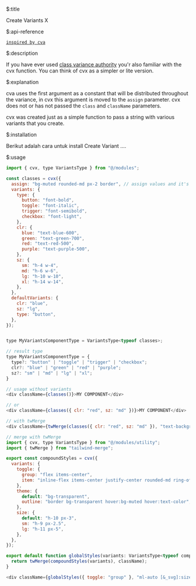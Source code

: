 $:title

Create Variants X


$:api-reference

[`inspired by cva`](https://cva.style/docs)


$:description

If you have ever used [class variance authority](https://cva.style/docs) you'r also familiar with the cvx function. You can think of cvx as a simpler or lite version.


$:explanation

cva uses the first argument as a constant that will be distributed throughout the variance, in cvx this argument is moved to the `assign` parameter. cvx does not or has not passed the `class` and `className` parameters.

cvx was created just as a simple function to pass a string with various variants that you create.


$:installation

Berikut adalah cara untuk install Create Variant ....


$:usage

```js showLineNumbers{number}
import { cvx, type VariantsType } from "@/modules";

const classes = cvx({
  assign: "bg-muted rounded-md px-2 border", // assign values and it's optional
  variants: {
    type: {
      button: "font-bold",
      toggle: "font-italic",
      trigger: "font-semibold",
      checkbox: "font-light",
    },
    clr: {
      blue: "text-blue-600",
      green: "text-green-700",
      red: "text-red-500",
      purple: "text-purple-500",
    },
    sz: {
      sm: "h-4 w-4",
      md: "h-6 w-6",
      lg: "h-10 w-10",
      xl: "h-14 w-14",
    },
  },
  defaultVariants: {
    clr: "blue",
    sz: "lg",
    type: "button",
  },
});


type MyVariantsComponentType = VariantsType<typeof classes>;

// result type
type MyVariantsComponentType = {
  type?: "button" | "toggle" | "trigger" | "checkbox";
  clr?: "blue" | "green" | "red" | "purple";
  sz?: "sm" | "md" | "lg" | "xl";
}

// usage without variants
<div className={classes()}>MY COMPONENT</div>

// or
<div className={classes({ clr: "red", sz: "md" })}>MY COMPONENT</div>

// with twMerge
<div className={twMerge(classes({ clr: "red", sz: "md" }), "text-background font-extrabold border-0")}>MY COMPONENT</div>

// merge with twMerge
import { cvx, type VariantsType } from "@/modules/utility";
import { twMerge } from "tailwind-merge";

export const compoundStyles = cvx({
  variants: {
    toggle: {
      group: "flex items-center",
      item: "inline-flex items-center justify-center rounded-md ring-offset-background transition-colors hover:bg-muted hover:text-muted-foreground focus-visible:outline-none focus-visible:ring-2 focus-visible:ring-background focus-visible:ring-offset-2 disabled:pointer-events-none disabled:opacity-50 data-[state=on]:text-color",
    },
    theme: {
      default: "bg-transparent",
      outline: "border bg-transparent hover:bg-muted hover:text-color",
    },
    size: {
      default: "h-10 px-3",
      sm: "h-9 px-2.5",
      lg: "h-11 px-5",
    },
  },
});

export default function globalStyles(variants: VariantsType<typeof compoundStyles>, className?: string) {
  return twMerge(compoundStyles(variants), className);
}

<div className={globalStyles({ toggle: "group" }, "ml-auto [&_svg]:size-5")} />
```